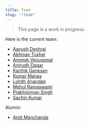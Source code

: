 ```yaml
---
title: Team
slug: "/team"
---
```


> This page is a work in progress.

Here is the current team:

- [Aayush Deshraj](https://github.com/oyoot)
- [Abhinav Tushar](https://lepisma.xyz)
- [Amresh Venugopal](https://ltbringer.github.io/blog/)
- [Anirudh Dagar](https://github.com/anirudhdagar)
- [Karthik Ganesan](https://github.com/karthik19967829)
- [Kumar Manas](https://github.com/janaab11/)
- [Lohith Anandan](https://github.com/lohith-anandan)
- [Mehul Ramaswami](https://github.com/Mehul1107)
- [Prabhsimran Singh](https://github.com/pskrunner14)
- [Sachin Kumar](https://sachinkum.github.io/)

Alumni:
- [Amit Manchanda](https://github.com/a2tm7a)
